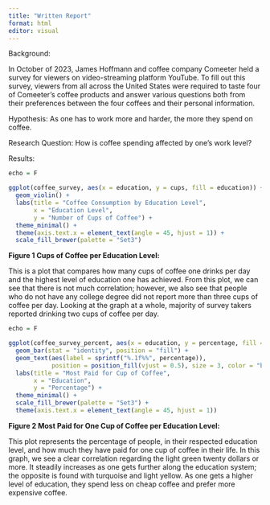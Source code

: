 ---
title: "Written Report"
format: html
editor: visual
---

Background:

In October of 2023, James Hoffmann and coffee company Comeeter held a survey for viewers on video-streaming platform YouTube. To fill out this survey, viewers from all across the United States were required to taste four of Comeeter's coffee products and answer various questions both from their preferences between the four coffees and their personal information.

Hypothesis: As one has to work more and harder, the more they spend on coffee.

Research Question: How is coffee spending affected by one's work level?

Results:

```{r}
echo = F

ggplot(coffee_survey, aes(x = education, y = cups, fill = education)) +
  geom_violin() +
  labs(title = "Coffee Consumption by Education Level",
       x = "Education Level",
       y = "Number of Cups of Coffee") +
  theme_minimal() +
  theme(axis.text.x = element_text(angle = 45, hjust = 1)) +
  scale_fill_brewer(palette = "Set3")

```

**Figure 1 Cups of Coffee per Education Level:**

This is a plot that compares how many cups of coffee one drinks per day and the highest level of education one has achieved. From this plot, we can see that there is not much correlation; however, we also see that people who do not have any college degree did not report more than three cups of coffee per day. Looking at the graph at a whole, majority of survey takers reported drinking two cups of coffee per day.

```{r}
echo = F

ggplot(coffee_survey_percent, aes(x = education, y = percentage, fill = most_paid_cup)) +
  geom_bar(stat = "identity", position = "fill") +
  geom_text(aes(label = sprintf("%.1f%%", percentage)),
            position = position_fill(vjust = 0.5), size = 3, color = "black") +
  labs(title = "Most Paid for Cup of Coffee",
       x = "Education",
       y = "Percentage") +
  theme_minimal() +
  scale_fill_brewer(palette = "Set3") +
  theme(axis.text.x = element_text(angle = 45, hjust = 1))
```

**Figure 2 Most Paid for One Cup of Coffee per Education Level:**

This plot represents the percentage of people, in their respected education level, and how much they have paid for one cup of coffee in their life. In this graph, we see a clear correlation regarding the light green twenty dollars or more. It steadily increases as one gets further along the education system; the opposite is found with turquoise and light yellow. As one gets a higher level of education, they spend less on cheap coffee and prefer more expensive coffee.

